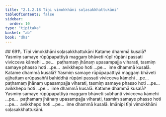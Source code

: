 ```yaml
---
title: "2.1.2.18 Tīṇi vimokkhāni soḷasakkhattukāni"
tableOfContents: false
sidebar:
  order: 10
type: "tipitaka"
basket: "ab"
book: "dhs"
---
```



<DynamicBreadcrumb />

<Paragraph type="center" book="dhs">
## 691\. Tīṇi vimokkhāni soḷasakkhattukāni
</Paragraph>

<Division number="248" book="dhs" bookNo="29" page="65">

<Paragraph number="692" book="dhs">
Katame dhammā kusalā? Yasmiṃ samaye rūpūpapattiyā maggaṃ bhāveti rūpī rūpāni passati vivicceva kāmehi …pe…  paṭhamaṃ jhānaṃ upasampajja viharati, tasmiṃ samaye phasso hoti …pe…  avikkhepo hoti …pe…  ime dhammā kusalā.
</Paragraph>

</Division>
<Division number="249" book="dhs" bookNo="29" page="65">

<Paragraph number="693" book="dhs">
Katame dhammā kusalā? Yasmiṃ samaye rūpūpapattiyā maggaṃ bhāveti ajjhattaṃ arūpasaññī bahiddhā rūpāni passati vivicceva kāmehi …pe…  paṭhamaṃ jhānaṃ upasampajja viharati, tasmiṃ samaye phasso hoti …pe…  avikkhepo hoti …pe…  ime dhammā kusalā.
</Paragraph>

</Division>
<Division number="250" book="dhs" bookNo="29" page="65">

<Paragraph number="694" book="dhs">
Katame dhammā kusalā? Yasmiṃ samaye rūpūpapattiyā maggaṃ bhāveti subhanti vivicceva kāmehi …pe…  paṭhamaṃ jhānaṃ upasampajja viharati, tasmiṃ samaye phasso hoti …pe…  avikkhepo hoti …pe…  ime dhammā kusalā.

</Paragraph>
</Division>

<Paragraph number="695" type="center" book="dhs">
Imānipi tīṇi vimokkhāni soḷasakkhattukāni.
</Paragraph>